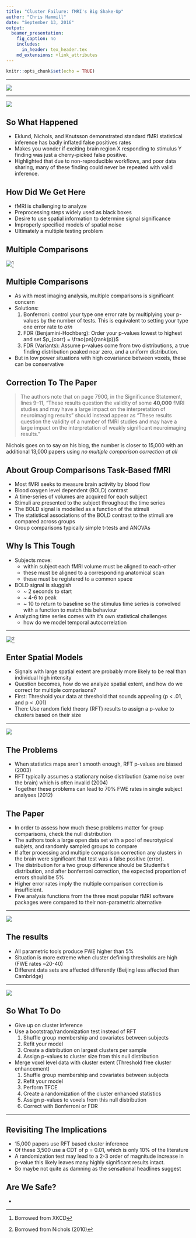 ```yaml
---
title: "Cluster Failure: fMRI's Big Shake-Up"
author: "Chris Hammill"
date: "September 13, 2016"
output: 
  beamer_presentation:
    fig_caption: no
    includes: 
      in_header: tex_header.tex
    md_extensions: +link_attributes
---
```


```r
knitr::opts_chunk$set(echo = TRUE)
```

---

![](headlines.png)

---

![](title.png)

## So What Happened

- Eklund, Nichols, and Knutsson demonstrated standard fMRI statistical inference has badly inflated false
positives rates
- Makes you wonder if exciting brain region X responding to stimulus Y finding was just a cherry-picked 
false positive.
- Highlighted that due to non-reproducible workflows, and poor data sharing, many of these finding could never be repeated with valid inference.

## How Did We Get Here

- fMRI is challenging to analyze
- Preprocessing steps widely used as black boxes
- Desire to use spatial information to determine signal significance
- Improperly specified models of spatial noise
- Ultimately a multiple testing problem

## Multiple Comparisons

![](multiple_comparisons.png)[^1]

[^1]: Borrowed from XKCD

## Multiple Comparisons

- As with most imaging analysis, multiple comparisons is significant concern
- Solutions:
    1. Bonferroni: control your type one error rate by multiplying your p-values
       by the number of tests. This is equivalent to setting your type one error
       rate to $\alpha/n$ 
    2. FDR (Benjamini-Hochberg): Order your p-values lowest to highest and set $p_{corr} = \frac{pn}{rank(p)}$
    3. FDR (Variants): Assume p-values come from two distributions, a true finding
       distribution peaked near zero, and a uniform distribution. 
- But in low power situations with high covariance between voxels, these can be conservative
  
## Correction To The Paper

> The authors note that on page 7900, in the Significance Statement, 
> lines 9–11, "These results question the validity of some **40,000** fMRI 
> studies and may have a large impact on the interpretation of neuroimaging results"
> should instead appear as "These results question the validity of a number of fMRI studies
> and may have a large impact on the interpretation of weakly significant neuroimaging results."

Nichols goes on to say on his blog, the number is closer to 15,000 with an additional 13,000
papers using *no multiple comparison correction at all*

## About Group Comparisons Task-Based fMRI

- Most fMRI seeks to measure brain activity by blood flow
- Blood oxygen level dependent (BOLD) contrast
- A time-series of volumes are acquired for each subject
- Stimuli are presented to the subject throughout the time series
- The BOLD signal is modelled as a function of the stimuli
- The statistical associations of the BOLD contrast to the stimuli are compared across groups
- Group comparisons typically simple t-tests and ANOVAs

## Why Is This Tough

- Subjects move: 
    - within subject each fMRI volume must be aligned to each-other 
    - these must be aligned to a corresponding anatomical scan 
    - these must be registered to a common space
- BOLD signal is sluggish
    - ~ 2 seconds to start 
    - ~ 4-6 to peak 
    - ~ 10 to return to baseline 
  so the stimulus time series is convolved with a function to match this behaviour
- Analyzing time series comes with it's own statistical challenges
    - how do we model temporal autocorrelation
    
---

![](nichols_slide.png)^[Borrowed from Nichols (2010)]


## Enter Spatial Models

- Signals with large spatial extent are probably more likely to be real than individual high intensity
- Question becomes, how do we analyze spatial extent, and how do we correct for multiple comparisons?
- First: Threshold your data at threshold that sounds appealing (p < .01, and p < .001)
- Then: Use random field theory (RFT) results to assign a 
  p-value to clusters based on their size
  
---

![](fmr_blobs.png)

  
## The Problems

- When statistics maps aren't smooth enough, RFT p-values are biased (2003)
- RFT typically assumes a stationary noise distribution (same noise over the brain) which
  is often invalid (2004)
- Together these problems can lead to 70% FWE rates in single subject analyses (2012)

## The Paper

- In order to assess how much these problems matter for group comparisons, check the null distribution
- The authors took a large open data set with a pool of neurotypical subjets, and randomly sampled 
  groups to compare
- If after processing and multiple comparison correction any clusters in the brain were significant that
  test was a false positive (error).
- The distribution for a two group difference should be Student's t distribution, and after bonferroni
  correction, the expected proportion of errors should be 5%
- Higher error rates imply the multiple comparison correction is insufficient.
- Five analysis functions from the three most popular fMRI software packages were compared to their
  non-parametric alternative

---

![](cluster_res.png)

## The results

- All parametric tools produce FWE higher than 5%
- Situation is more extreme when cluster defining thresholds are high (FWE rates ~20-40)
- Different data sets are affected differently (Beijing less affected than Cambridge)

---

\centering ![](voxel_res.png)

## So What To Do

- Give up on cluster inference
- Use a bootstrap/randomization test instead of RFT
    1. Shuffle group membership and covariates between subjects 
    2. Refit your model
    3. Create a distribution on largest clusters per sample
    4. Assign p-values to cluster size from this null distribution
- Merge voxel level data with cluster extent (Threshold free cluster enhancement)
    1. Shuffle group membership and covariates between subjects
    2. Refit your model
    3. Perform TFCE
    4. Create a randomization of the cluster enhanced statistics
    5. Assign p-values to voxels from this null distribution
    6. Correct with Bonferroni or FDR
    
---

## Revisiting The Implications

- 15,000 papers use RFT based cluster inference
- Of these 3,500 use a CDT of p = 0.01, which is only 10% of the literature
- A randomization test may lead to a 2-3 order of magnitude increase in p-value
  this likely leaves many highly significant results intact.
- So maybe not quite as damning as the sensational headlines suggest

## Are We Safe?

- 

\centering{\large{Questions and Discussion}}

  